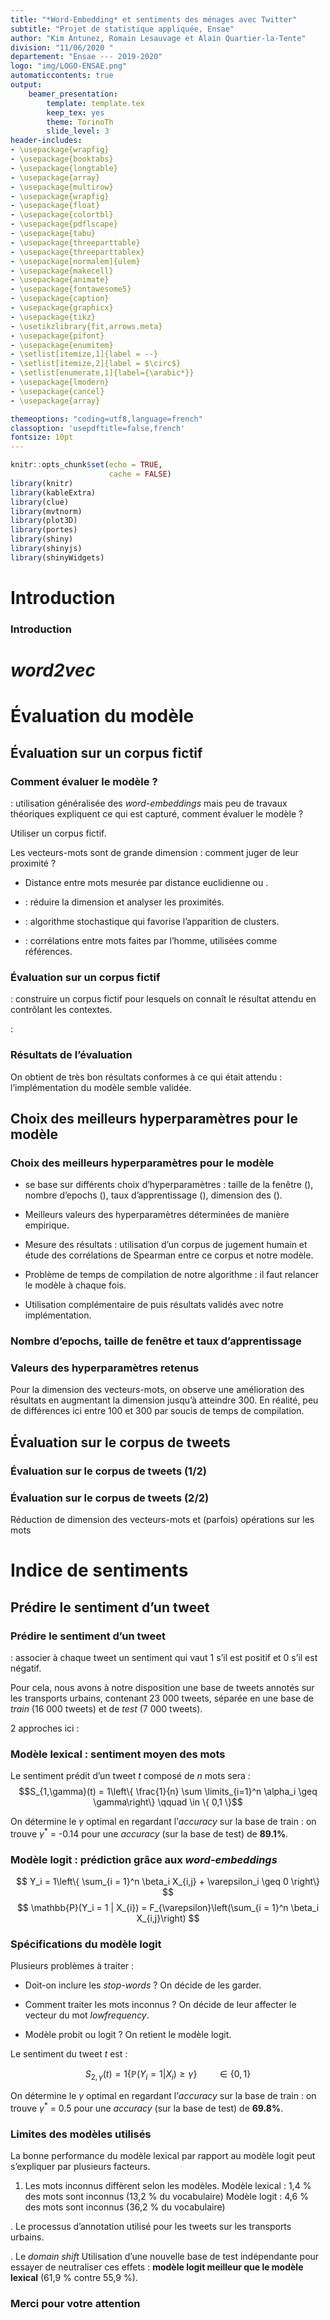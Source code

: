 ```yaml
---
title: "*Word-Embedding* et sentiments des ménages avec Twitter"
subtitle: "Projet de statistique appliquée, Ensae"
author: "Kim Antunez, Romain Lesauvage et Alain Quartier-la-Tente"
division: "11/06/2020 "
departement: "Ensae --- 2019-2020"
logo: "img/LOGO-ENSAE.png"
automaticcontents: true
output:
    beamer_presentation:
        template: template.tex
        keep_tex: yes
        theme: TorinoTh
        slide_level: 3
header-includes:
- \usepackage{wrapfig}
- \usepackage{booktabs}
- \usepackage{longtable}
- \usepackage{array}
- \usepackage{multirow}
- \usepackage{wrapfig}
- \usepackage{float}
- \usepackage{colortbl}
- \usepackage{pdflscape}
- \usepackage{tabu}
- \usepackage{threeparttable}
- \usepackage{threeparttablex}
- \usepackage[normalem]{ulem}
- \usepackage{makecell}
- \usepackage{animate}
- \usepackage{fontawesome5}
- \usepackage{caption}
- \usepackage{graphicx}
- \usepackage{tikz}
- \usetikzlibrary{fit,arrows.meta}
- \usepackage{pifont}
- \usepackage{enumitem}
- \setlist[itemize,1]{label = --}
- \setlist[itemize,2]{label = $\circ$}
- \setlist[enumerate,1]{label={\arabic*}}
- \usepackage{lmodern}
- \usepackage{cancel}
- \usepackage{array}

themeoptions: "coding=utf8,language=french"
classoption: 'usepdftitle=false,french'
fontsize: 10pt
---
```


```r
knitr::opts_chunk$set(echo = TRUE,
                      cache = FALSE)
library(knitr)
library(kableExtra)
library(clue)
library(mvtnorm)
library(plot3D)
library(portes)
library(shiny)
library(shinyjs)
library(shinyWidgets)
```


# Introduction

### Introduction

\resizebox{\textwidth}{!}{\input{img/schema_recap.tex}}


# *word2vec*

# Évaluation du modèle

## Évaluation sur un corpus fictif

### Comment évaluer le modèle ?

\textbf{Problème} : utilisation généralisée des *word-embeddings* mais peu de travaux théoriques expliquent ce qui est capturé, comment évaluer le modèle ?

\faArrowCircleRight{} Utiliser un corpus fictif.

Les vecteurs-mots sont de grande dimension : comment juger de leur proximité ?

- Distance entre mots mesurée par distance euclidienne ou \textbf{similarité cosinus}.

- \textbf{ACP} : réduire la dimension et analyser les proximités.

- \textbf{t-SNE} : algorithme stochastique qui favorise l'apparition de clusters.

- \textbf{Jugement humain} : corrélations entre mots faites par l'homme, utilisées comme références.


### Évaluation sur un corpus fictif
\textbf{Idée} : construire un corpus fictif pour lesquels on connaît le résultat attendu en contrôlant les contextes.

\textbf{En pratique} :
\begin{itemize}
\item On génère 10 groupes de mots composés d'un couple de référence et de 10 autres mots contexte.
\item On construit 10 000 phrases en tirant au hasard :
\begin{itemize}
\item 1 des groupes de mots ;
\item 1 des 2 mots \og références \fg{} du groupe ;
\item 5 mots contextes ;
\item 3 mots bruits parmi une liste de 100 mots.
\end{itemize}
\item On mélange les 9 mots de chaque phrase.
\end{itemize}

### Résultats de l'évaluation

\begin{table}[!h]
\begin{center}
\begin{tabular}{|c|>{\centering\arraybackslash}p{3cm}|}
    \hline
    mot & similarité cosinus avec \og grand \fg{} \tabularnewline
    \hline
    longueur & 0,982   \tabularnewline
    petit & 0,981   \tabularnewline
    s & 0,979   \tabularnewline
    $\vdots$ & $\vdots$    \tabularnewline
    susiens & $- 0,735$ \tabularnewline
    allates & $-0,784$ \tabularnewline
    %produit & 0,100   \tabularnewline
    %voiture & 0,097   \tabularnewline
    \hline
 \end{tabular}
\begin{tabular}{|c|>{\centering\arraybackslash}p{3cm}|}
    \hline
    mot & similarité cosinus avec \og petit \fg{} \tabularnewline
    \hline
    taille & 0,987   \tabularnewline
    longueur & 0,983   \tabularnewline
    grand & 0,981   \tabularnewline
    $\vdots$ & $\vdots$    \tabularnewline
    alesiez & $- 0,745$ \tabularnewline
    allates & $-0,810$ \tabularnewline
    %citrine & 0,129   \tabularnewline
    %voiture & 0,121   \tabularnewline
    \hline
 \end{tabular}
\end{center}
\footnotesize
\emph{Note : Paramètres utilisés : ep = 50 / lr = 0,01 / w = 5 / dim = 10.}
\end{table}

On obtient de très bon résultats conformes à ce qui était attendu : l'implémentation du modèle semble validée.

## Choix des meilleurs hyperparamètres pour le modèle

### Choix des meilleurs hyperparamètres pour le modèle

- \textit{word2vec} se base sur différents choix d'hyperparamètres : taille de la fenêtre (\textit{w}), nombre d'epochs (\textit{ep}), taux d'apprentissage (\textit{lr}), dimension des \textit{word-embeddings} (\textit{dim}).

- Meilleurs valeurs des hyperparamètres déterminées de manière empirique.

- Mesure des résultats : utilisation d'un corpus de jugement humain et étude des corrélations de Spearman entre ce corpus et notre modèle.

- Problème de temps de compilation de notre algorithme : il faut relancer le modèle à chaque fois.

- Utilisation complémentaire de  \textbf{Gensim} puis résultats validés avec notre implémentation.


### Nombre d'epochs, taille de fenêtre et taux d'apprentissage

\begin{figure}[htp]
\begin{center}
\includegraphics[width=1\textwidth]{img/test_parametres.png}
\end{center}
\vspace{-0.3cm}
\footnotesize
\emph{Note : Paramètre utilisé : dim = 50}
\end{figure}

### Valeurs des hyperparamètres retenus

\begin{itemize}

\item \textbf{Nombre d'epochs} : augmentation du nombre d'epochs améliore les résultats

\faArrowCircleRight{} \textbf{ep = 100}.

\item \textbf{Taille de fenêtre} : capture différentes informations selon valeur

\faArrowCircleRight{} \textbf{w = 4}.

\item \textbf{Taux d'apprentissage} : 0,02 donne de meilleurs résultats

\faArrowCircleRight{} \textbf{lr = 0,02}.
\end{itemize}

Pour la dimension des vecteurs-mots, on observe une amélioration des résultats en augmentant la dimension jusqu'à atteindre 300. En réalité, peu de différences ici entre 100 et 300 \faArrowCircleRight{} \textbf{dim = 100} par soucis de temps de compilation.

## Évaluation sur le corpus de tweets

### Évaluation sur le corpus de tweets (1/2)

\begin{figure}
\begin{minipage}{.4\textwidth}


« Notre » modèle

\medskip

\footnotesize
\textbf{ Spearman : } 0,57 (p-v : 4,1 \%)
\normalsize

\medskip

\faArrowCircleRight{} \textbf{bons} résultats


\end{minipage}%
\begin{minipage}{.6\textwidth}
\tiny

\begin{table}[!h]
\begin{center}
\begin{tabular}{|c|c|c|c|}
    \hline
\textbf{bonjour} & \textbf{femme} & \textbf{1} & \textbf{samedi} \tabularnewline
\emph{(669)} & \emph{(264)} & \emph{(765)} & \emph{(203)} \tabularnewline
       \hline
\includegraphics[height=2mm]{img/emojis/1.png} (0,59) & quelle (0,49) & 5 (0,55) & soir (0,57) \tabularnewline
\includegraphics[height=2mm]{img/emojis/2.png} (0,59) & cette (0,46) & mois (0,51) & vivement (0,51) \tabularnewline
merci (0,54) & une (0,44) & 10 (0,49) & demain (0,50) \tabularnewline
nuit (0,48) & vie (0,44) & 2 (0,48) & end (0,48) \tabularnewline
bisous (0,47) & grippe (0,44) & top (0,48) & weekend (0,47) \tabularnewline
bonne (0,47) & belle (0,43) & depuis (0,47) & matin (0,45) \tabularnewline
\includegraphics[height=2mm]{img/emojis/3.png} (0,46) & ma (0,43) & saison (0,46) & jeudi (0,45) \tabularnewline
vous (0,46) & magnifique (0,43) & ans (0,44) & prochain (0,43) \tabularnewline
plaisir (0,44) & nouvelle (0,43) & jours (0,43) & week (0,43) \tabularnewline
allez (0,43) & vidéo (0,39) & 3 (0,43) & \includegraphics[height=2mm]{img/emojis/4.png} (0,42) \tabularnewline
    \hline
 \end{tabular}
\captionsetup{margin=0cm,format=hang,justification=justified}

\end{center}
\emph{ep = 80 / w = 4 / lr = 0,02 / dim = 100 / base : 100 000 tweets}

\end{table}
\normalsize


\end{minipage}
\end{figure}

\pause 


\begin{figure}
\begin{minipage}{.4\textwidth}

Modèle \texttt{Gensim}

\medskip

\footnotesize
\textbf{ Spearman : } 0,50 (p-v : 0,0 \%)
\normalsize

\medskip

\faArrowCircleRight{} \textbf{très bons} résultats

\end{minipage}%
\begin{minipage}{.6\textwidth}
\tiny

\begin{table}[h]
\begin{center}
\begin{tabular}{|c|c|c|c|}
    \hline
\textbf{bonjour} & \textbf{femme} & \textbf{1} & \textbf{samedi} \tabularnewline
\emph{(17 043)} & \emph{(6 177)} & \emph{(21 055)} & \emph{(4 917)} \tabularnewline
       \hline
bonsoir (0,85) & fille (0,86) & 2 (0,65) & vendredi (0,88) \tabularnewline
bjr (0,75) & copine (0,74) & 3 (0,64) & jeudi (0,86) \tabularnewline
hello (0,71) & meuf (0,71) & 6 (0,63) & lundi (0,83) \tabularnewline
salut (0,66) & demoiselle (0,66) & 4 (0,62) & mercredi (0,83) \tabularnewline
coucou (0,55) & nana (0,66) & 7 (0,60) & dimanche (0,83) \tabularnewline
transmets (0,49) & nièce (0,66) & 5 (0,58) & mardi (0,76) \tabularnewline
désagrément (0,48) & sœur (0,65) & 9 (0,58) & demain (0,72) \tabularnewline
avezvous (0,48) & barbe (0,65) & 8 (0,56) & barathon (0,56) \tabularnewline
bettembourg (0,48) & maman (0,64) & 1e (0,55) & 22h45 (0,55) \tabularnewline
hey (0,47) & princesse (0,64) & 34 (0,53) & 20h (0,54) \tabularnewline
    \hline
 \end{tabular}
\captionsetup{margin=0cm,format=hang,justification=justified}
\end{center}
\emph{ep = 100 / w = 4 / lr = 0,02 / dim = 100 / base : ensemble des tweets}

\medskip

\footnotesize{10 plus proches voisins par similarité cosinus}
\end{table}

\normalsize

\end{minipage}
\end{figure}

### Évaluation sur le corpus de tweets (2/2)

\begin{figure}
\begin{minipage}{.5\textwidth}

\begin{center}
\includegraphics[width=0.95\textwidth]{img/acp_gensim.png}
\end{center}
\emph{ACP sur un corpus réduit de mots.}


\end{minipage}%
\begin{minipage}{.5\textwidth}

  \centering
  \includegraphics[width=\linewidth]{img/acp_reine.png}
  \emph{$\protect\overrightarrow{Roi} - \protect\overrightarrow{Homme} + \protect\overrightarrow{Femme} = $ ?}

\end{minipage}

\end{figure}

\medskip

\faArrowCircleRight{} Réduction de dimension des vecteurs-mots et (parfois) opérations sur les mots \textbf{convaincants} 

# Indice de sentiments


## Prédire le sentiment d'un tweet

### Prédire le sentiment d'un tweet

\textbf{Idée} : associer à chaque tweet un sentiment qui vaut 1 s'il est positif et 0 s'il est négatif.

Pour cela, nous avons à notre disposition une base de tweets annotés sur les transports urbains, contenant 23 000 tweets, séparée en une base de *train* (16 000 tweets) et de *test* (7 000 tweets).

2 approches ici :
\begin{itemize}
\item Modèle lexical : utiliser l'information des tweets labelisés pour construire un sentiment moyen par mot.
\item Modèle \textit{logit} : utiliser nos \textit{word-embeddings} comme prédicteurs d'une régression logistique.
\end{itemize}


### Modèle lexical : sentiment moyen des mots

Le sentiment prédit d'un tweet $t$ composé de $n$ mots sera : 
<!-- problème indicatrice -->
$$S_{1,\gamma}(t) = 1\left\{ \frac{1}{n} \sum \limits_{i=1}^n \alpha_i \geq \gamma\right\}  \qquad \in \{ 0,1 \}$$
\begin{itemize}
\item $\gamma \in [-1,1]$ un seuil fixé ;
\item $\alpha_i = \frac{nb_+(i) - nb_-(i)}{nb_+(i) + nb_-(i)} \in [-1,1]$  sentiment moyen du mot $i$ calculé à partir du nombre de tweets positifs ($nb_+(i)$) et négatifs ($nb_-(i)$) dans lesquels il apparaît. 
\end{itemize}

On détermine le $\gamma$ optimal en regardant l'*accuracy* sur la base de train : on trouve $\gamma^*$ = -0.14 pour une *accuracy* (sur la base de test) de **89.1%**.


### Modèle logit : prédiction grâce aux *word-embeddings*
<!-- bug indicatrice -->
$$
Y_i = 1\left\{ \sum_{i = 1}^n \beta_i X_{i,j} + \varepsilon_i \geq 0 \right\} 
$$
$$
\mathbb{P}(Y_i = 1 | X_{i}) = F_{\varepsilon}\left(\sum_{i = 1}^n \beta_i X_{i,j}\right)
$$

\begin{itemize}
\item $Y_i$ le sentiment du tweet $i$ ;
\item $X_{i,1}, \dots, X_{i,n}$ les coordonnées de la \emph{sentence-embedding} du tweet $i$ ;
\item $\varepsilon_i$ le résidu de notre modèle, de fonction de répartition $F_{\varepsilon}$ qui vaudra $F_{\varepsilon}(x) = \frac{1}{1 + e^{-x}}$ dans le cas d'un modèle logit et $F_{\varepsilon}(x) = \Phi(x)$ (fonction de répartition d'une loi $\mathcal{N}(0, 1)$) dans le cas d'un modèle probit. 
\end{itemize}

### Spécifications du modèle logit

Plusieurs problèmes à traiter :

- Doit-on inclure les *stop-words* ? \faArrowCircleRight{} On décide de les garder.

- Comment traiter les mots inconnus ? \faArrowCircleRight{} On décide de leur affecter le vecteur du mot *lowfrequency*.

- Modèle probit ou logit ? \faArrowCircleRight{} On retient le modèle logit.

Le sentiment du tweet $t$ est :

<!-- bug indicatrice -->
 $$S_{2,\gamma}(t) = 1\left\{   \mathbb{P}(Y_i = 1 | X_{i}) \ge \gamma\right\} \qquad \in \{0,1\}$$

On détermine le $\gamma$ optimal en regardant l'*accuracy* sur la base de train : on trouve $\gamma^*$ = 0.5 pour une *accuracy* (sur la base de test) de **69.8%**.

### Limites des modèles utilisés

La bonne performance du modèle lexical par rapport au modèle logit peut s’expliquer par plusieurs facteurs.


1. Les mots inconnus diffèrent selon les modèles.
Modèle lexical : 1,4 \% des mots sont inconnus (13,2 \% du vocabulaire)
Modèle logit : 4,6 \% des mots sont inconnus (36,2 \% du vocabulaire)

\pause
2. Le processus d’annotation utilisé pour les tweets sur les transports urbains.

\pause
3. Le *domain shift*  \pause
Utilisation d'une nouvelle base de test indépendante pour essayer de neutraliser ces effets : **modèle logit meilleur que le modèle lexical** (61,9 % contre 55,9 %).


### Merci pour votre attention

\href{https://github.com/ARKEnsae/TweetEmbedding}{\faGithub{} ARKEnsae/TweetEmbedding}  

\href{https://arkensae.github.io//TweetEmbedding/Redaction/Rapport_Final/Rapport.pdf}{\faEdit{} Rapport du projet}  

\begin{center}
\includegraphics[width = 2.5cm]{img/LOGO-ENSAE.png}
\end{center}



